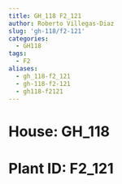 ```yaml
---
title: GH_118 F2_121
author: Roberto Villegas-Diaz
slug: 'gh-118/f2-121'
categories:
  - GH118
tags:
  - F2
aliases:
  - gh_118-f2_121
  - gh-118-f2-121
  - gh118-f2121
---
```


# **House**: GH_118
# **Plant ID**: F2_121
